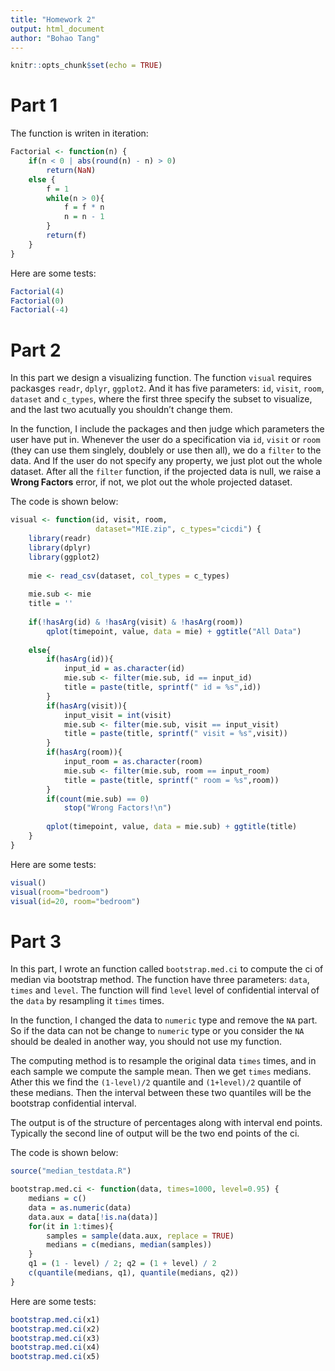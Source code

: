 ---
title: "Homework 2"
output: html_document
author: "Bohao Tang"
---

```{r setup, include=FALSE}
knitr::opts_chunk$set(echo = TRUE)
```

# Part 1
The function is writen in iteration:
```{r factorial}
Factorial <- function(n) {
    if(n < 0 | abs(round(n) - n) > 0)
        return(NaN)
    else {
        f = 1
        while(n > 0){
            f = f * n
            n = n - 1
        }
        return(f)
    }
}
```
Here are some tests:
```{r test}
Factorial(4)
Factorial(0)
Factorial(-4)

```

# Part 2

In this part we design a visualizing function. The function `visual` requires packasges `readr`, `dplyr`, `ggplot2`. And it has five parameters: `id`, `visit`, `room`, `dataset` and `c_types`, where the first three specify the subset to visualize, and the last two acutually you shouldn't change them. 

In the function, I include the packages and then judge which parameters the user have put in. Whenever the user do a specification via `id`, `visit` or `room` (they can use them singlely, doublely or use then all), we do a `filter` to the data. And If the user do not specify any property, we just plot out the whole dataset. After all the `filter` function, if the projected data is null, we raise a __Wrong Factors__ error, if not, we plot out the whole projected dataset.

The code is shown below:
```{r visual_func, message=FALSE, warning=FALSE}
visual <- function(id, visit, room, 
                   dataset="MIE.zip", c_types="cicdi") {
    library(readr)
    library(dplyr)
    library(ggplot2)
    
    mie <- read_csv(dataset, col_types = c_types)
    
    mie.sub <- mie
    title = ''
    
    if(!hasArg(id) & !hasArg(visit) & !hasArg(room)) 
        qplot(timepoint, value, data = mie) + ggtitle("All Data")
    
    else{
        if(hasArg(id)){
            input_id = as.character(id)
            mie.sub <- filter(mie.sub, id == input_id)
            title = paste(title, sprintf(" id = %s",id))
        }
        if(hasArg(visit)){
            input_visit = int(visit)
            mie.sub <- filter(mie.sub, visit == input_visit)
            title = paste(title, sprintf(" visit = %s",visit))
        }
        if(hasArg(room)){
            input_room = as.character(room)
            mie.sub <- filter(mie.sub, room == input_room)
            title = paste(title, sprintf(" room = %s",room))
        }
        if(count(mie.sub) == 0)
            stop("Wrong Factors!\n")
        
        qplot(timepoint, value, data = mie.sub) + ggtitle(title)
    }
}

```
Here are some tests:
```{r visual_test, error=FALSE, message=FALSE, warning=FALSE}
visual()
visual(room="bedroom")
visual(id=20, room="bedroom")
```


# Part 3

In this part, I wrote an function called `bootstrap.med.ci` to compute the ci of median via bootstrap method. The function have three parameters: `data`, `times` and `level`. The function will find `level` level of confidential interval of the `data` by resampling it `times` times.

In the function, I changed the data to `numeric` type and remove the `NA` part. So if the data can not be change to `numeric` type or you consider the `NA` should be dealed in another way, you should not use my function.

The computing method is to resample the original data `times` times, and in each sample we compute the sample mean. Then we get `times` medians. Ather this we find the `(1-level)/2` quantile and `(1+level)/2` quantile of these medians. Then the interval between these two quantiles will be the bootstrap confidential interval.

The output is of the structure of percentages along with interval end points. Typically the second line of output will be the two end points of the ci. 

The code is shown below:
```{r bootstrap, error=FALSE, message=FALSE, warning=FALSE}
source("median_testdata.R")

bootstrap.med.ci <- function(data, times=1000, level=0.95) {
    medians = c()
    data = as.numeric(data)
    data.aux = data[!is.na(data)]
    for(it in 1:times){
        samples = sample(data.aux, replace = TRUE)
        medians = c(medians, median(samples))
    }
    q1 = (1 - level) / 2; q2 = (1 + level) / 2
    c(quantile(medians, q1), quantile(medians, q2))
} 
```
Here are some tests:
```{r boot_test}
bootstrap.med.ci(x1)
bootstrap.med.ci(x2)
bootstrap.med.ci(x3)
bootstrap.med.ci(x4)
bootstrap.med.ci(x5)
```